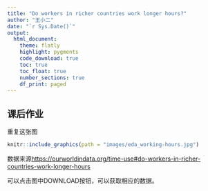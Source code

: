 ```yaml
---
title: "Do workers in richer countries work longer hours?"
author: "王小二"
date: "`r Sys.Date()`"
output: 
  html_document:
    theme: flatly
    highlight: pygments
    code_download: true
    toc: true
    toc_float: true
    number_sections: true
    df_print: paged
---
```



## 课后作业

重复这张图

```r
knitr::include_graphics(path = "images/eda_working-hours.jpg")
```


数据来源<https://ourworldindata.org/time-use#do-workers-in-richer-countries-work-longer-hours>

可以点击图中DOWNLOAD按钮，可以获取相应的数据。